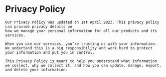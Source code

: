 # Privacy Policy

    Our Privacy Policy was updated on 1st April 2023. This privacy policy can provide privacy details on 
    how we manage your personal information for all our products and its services.

    When you use our services, you’re trusting us with your information. We undertand this is a big responsibility and work hard to protect your information and put you in control.

    This Privacy Policy is meant to help you understand what information we collect, why we collect it, and how you can update, manage, export, and delete your information.
